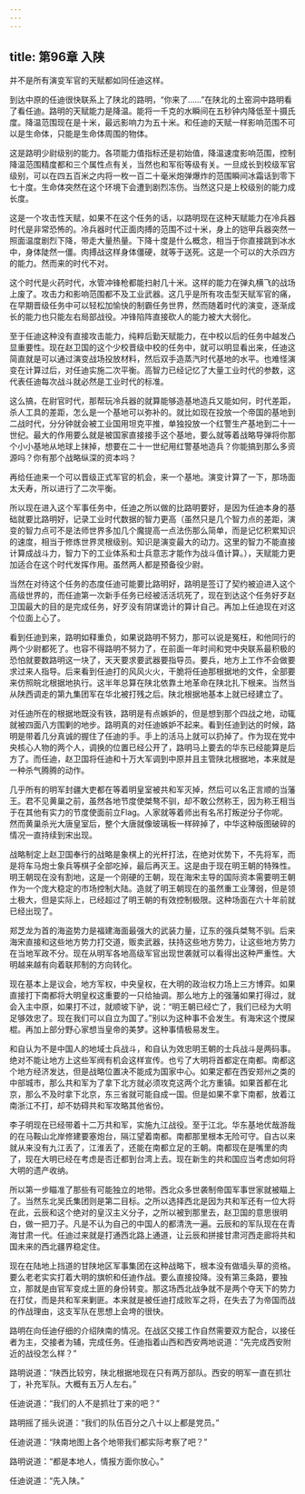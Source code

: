 ```yaml
---
---
---
```

title: 第96章 入陕
---



并不是所有演变军官的天赋都如同任迪这样。

到达中原的任迪很快联系上了陕北的路明，“你来了……”在陕北的土窑洞中路明看了看任迪。路明的天赋能力是降温。能将一千克的水瞬间在五秒钟内降低至十摄氏度。降温范围现在是十米，最远影响力为五十米。和任迪的天赋一样影响范围不可以是生命体，只能是生命体周围的物体。

这是路明少尉级别的能力。各项能力值指标还是初始值，降温速度影响范围，控制降温范围精度都和三个属性点有关，当然也和军衔等级有关。一旦成长到校级军官级别，可以在四五百米之内将一枚一百二十毫米炮弹爆炸的范围瞬间冰霜话到零下七十度。生命体突然在这个环境下会遭到剧烈冻伤。当然这只是上校级别的能力成长度。

这是一个攻击性天赋，如果不在这个任务的话，以路明现在这种天赋能力在冷兵器时代是非常恐怖的。冷兵器时代正面肉搏的范围不过十米，身上的铠甲兵器突然一照面温度剧烈下降，带走大量热量。下降十度是什么概念，相当于你直接跳到冰水中，身体陡然一僵。肉搏战这样身体僵硬，就等于送死。这是一个可以的大杀四方的能力。然而来的时代不对。

这个时代是火药时代，水管冲锋枪都能扫射几十米。这样的能力在弹丸横飞的战场上废了。攻击力和影响范围都不及工业武器。这几乎是所有攻击型天赋军官的痛，在早期晋级任务中可以轻松加愉快的制霸任务世界，然而随着时代的演变，逐渐成长的能力也只能左右局部战役。冲锋陷阵直接砍人的能力被大大弱化。

至于任迪这种没有直接攻击能力，纯粹后勤天赋能力，在中校以后的任务中越发凸显重要性。现在赵卫国的这个少校晋级中校的任务中，就可以明显看出来，任迪这简直就是可以通过演变战场投放材料，然后双手造蒸汽时代基地的水平。也难怪演变在计算过后，对任迪实施二次平衡。高智力已经记忆了大量工业时代的参数，这代表任迪每次战斗就必然是工业时代的标准。

这么搞，在尉官时代，那帮玩冷兵器的就算能够造基地造兵又能如何，时代差距，杀人工具的差距，怎么是一个基地可以弥补的。就比如现在投放一个帝国的基地到二战时代，分分钟就会被工业国用坦克平推，单独投放一个红警生产基地到二十一世纪。最大的作用要么就是被国家直接接手这个基地，要么就等着战略导弹将你那个小小基地从地球上抹掉，想要在二十一世纪用红警基地造兵？你能搞到那么多资源吗？你有那个战略纵深的资本吗？

再给任迪来一个可以晋级正式军官的机会，来一个基地。演变计算了一下，那场面太夭寿，所以进行了二次平衡。

所以现在进入这个军事任务中，任迪之所以做的比路明要好，是因为任迪本身的基础就要比路明好，记录工业时代数据的智力更高（虽然只是几个智力点的差距，演变的智力点可不是法师世界多加几个魔提高一点法伤那么简单，而是记忆积累知识的速度，相当于修炼世界灵根级别。知识是演变最大的动力。这里的智力不能直接计算成战斗力，智力下的工业体系和士兵意志才能作为战斗值计算。），天赋能力更加适合在这个时代发挥作用。虽然两人都是预备役少尉。

当然在对待这个任务的态度任迪可能要比路明好，路明是签订了契约被迫进入这个高级世界的，而任迪第一次新手任务已经被活活坑死了，现在到达这个任务好歹赵卫国最大的目的是完成任务，好歹没有阴谋诡计的算计自己。再加上任迪现在对这个位面上心了。

看到任迪到来，路明如释重负，如果说路明不努力，那可以说是冤枉，和他同行的两个少尉都死了。也容不得路明不努力了，在前面一年时间和党中央联系最积极的恐怕就要数路明这一块了，天天要求要武器要指导员。要兵，地方上工作不会做要求过来人指导。后来看到任迪打的风风火火，干脆将任迪那根据地的文件，全部要来仿照皖北根据地执行。这半年总算在陕北依靠土地革命在陕北扎下根来。当然当从陕西调走的第九集团军在华北被打残之后。陕北根据地基本上就已经建立了。

对任迪所在的根据地既没有铁，路明是有点嫉妒的，但是想到那个四战之地，动辄就被四面八方围剿的地步。路明真的对任迪嫉妒不起来。看到任迪到达的时候，路明是带着几分真诚的握住了任迪的手。手上的活马上就可以扔掉了。作为现在党中央核心人物的两个人，调换的位置已经公开了，路明马上要去的华东已经能算是后方了。而任迪，赵卫国将任迪和十万大军调到中原并且主管陕北根据地，本来就是一种杀气腾腾的动作。

几乎所有的明军封疆大吏都在等着明皇室被共和军灭掉，然后可以名正言顺的当藩王。君不见黄巢之前，虽然各地节度使桀骜不驯，却不敢公然称王，因为称王相当于在其他有实力的节度使面前立Flag。人家就等着师出有名吊打叛逆分子你呢。然而黄巢杀光大唐皇室后，整个大唐就像玻璃板一样碎掉了，中华这种版图破碎的情况一直持续到宋出现。

战略制定上赵卫国奉行的战略是象棋上的光杆打法，在绝对优势下，不先将军，而是将车马炮士象兵等棋子全部吃掉，最后再灭王。这是由于现在明王朝的特殊性。明王朝现在没有割地，这是一个刚硬的王朝，现在海宋主导的国际资本需要明王朝作为一个庞大稳定的市场控制大陆。造就了明王朝现在的虽然重工业薄弱，但是领土极大，但是实际上，已经超过了明王朝的有效控制极限。这种场面在六十年前就已经出现了。

郑芝龙为首的海盗势力是福建海面最强大的武装力量，辽东的强兵桀骜不驯。后来海宋直接和这些地方势力打交道，贩卖武器，扶持这些地方势力，让这些地方势力在当地军政不分。现在从明军各地高级军官出现世袭就可以看得出这种严重性。大明越来越有向着联邦制的方向转化。

现在基本上是议会，地方军权，中央皇权，在大明的政治权力场上三方博弈。如果直接打下南都将大明皇权这重要的一只给抽调。那么地方上的强藩如果打得过，就会入主中原，如果打不过，就顺坡下驴，说：“明王朝已经亡了，我们已经为大明足够效忠了。现在我们可以自立为国了。”别以为这种事不会发生。有海宋这个搅屎棍。再加上部分野心家想当皇帝的美梦。这种事情极易发生。

和自认为不是中国人的地域士兵战斗，和自认为效忠明王朝的士兵战斗是两码事。绝对不能让地方上这些军阀有机会这样宣传。也亏了大明将首都定在南都。南都这个地方经济发达，但是战略位置决不能成为国家中心。如果定都在西安郑州之类的中部城市，那么共和军为了拿下北方就必须攻克这两个北方重镇。如果首都在北京，那么不及时拿下北京，东三省就可能自成一国。但是如果不拿下南都，放着江南浙江不打，却不妨碍共和军攻略其他省份。

李子明现在已经带着十二万共和军，实施九江战役。至于江北。华东基地优哉游哉的在马鞍山北岸修建要塞炮台，隔江望着南都。南都那里根本无险可守。自古以来就从来没有九江丢了，江淮丢了，还能在南都立足的王朝。南都现在是嘴里的肉了，现在大明已经在考虑是否迁都到台湾上去。现在新生的共和国应当考虑如何将大明的遗产收纳。

所以第一步瞄准了那些有可能独立的地带。西北众多世袭制帝国军事世家就被瞄上了。当然东北吴氏集团则是第二目标。之所以选择西北是因为共和军还有一位大将在此，云辰和这个绝对的皇汉主义分子，之所以被到那里去，赵卫国的意思很明白，做一把刀子。凡是不认为自己的中国人的都清洗一遍。云辰和的军队现在在青海甘肃一代。任迪过来就是打通西北路上通道，让云辰和拼接甘肃河西走廊将共和国未来的西北疆界稳定住。

现在在陆地上挡道的甘陕地区军事集团在这种战略下，根本没有做墙头草的资格。要么老老实实打着大明的旗帜和任迪作战。要么直接投降。没有第三条路，要独立，那就是由官军变成土匪的身份转变。那这场西北战争就不是两个夺天下的势力在打仗，而是共和军来剿匪。本来就是被任迪打成败军之将，在失去了为帝国而战的作战理由，这支军队在思想上会垮的很快。

路明在向任迪仔细的介绍陕南的情况。在战区交接工作自然需要双方配合，以接任者为主，交接者为辅，完成任务。任迪指着山西和西安两地说道：“先完成西安附近的战役怎么样？”

路明说道：“陕西比较穷，陕北根据地现在只有两万部队。西安的明军一直在抓壮丁，补充军队。大概有五万人左右。”

任迪说道：“我们的人不是抓壮丁来的吧？”

路明摇了摇头说道：“我们的队伍百分之八十以上都是党员。”

任迪说道：“陕南地图上各个地带我们都实际考察了吧？”

路明说道：“都是本地人，情报方面你放心。”

任迪说道：“先入陕。”